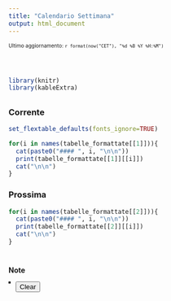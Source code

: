 ```yaml
---
title: "Calendario Settimana"
output: html_document
---
```


<style>
  h1.title {
    display: none;
  }
</style>

<script src="https://cdn.jsdelivr.net/npm/@fingerprintjs/fingerprintjs@3/dist/fp.min.js"></script>


 <font size="1">Ultimo aggiornamento: `r format(now("CET"), "%d %B %Y %H:%M")`</font>

```{=html}

<div style="display: flex; gap: 20px; font-family: Arial, sans-serif; font-size: 14px; font-weight: bold;">
  <p id="clock-bologna"></p>
  <p id="clock-cleveland"></p>
  <p id="clock-goodyear"></p>
</div>

<script>
  // Get authorized IDs from R (Injected by GitHub Actions)
  const authorizedIds = [`r paste0('"', gsub(",", '","', Sys.getenv("WVR_AUTHORIZED_DEVICES")), '"')`];

    // Load FingerprintJS
  FingerprintJS.load().then(fp => {
    fp.get().then(result => {
      const fingerprint = result.visitorId;

      if (!authorizedIds.includes(fingerprint)) {
        window.location.href = "unauthorized.html";
      }
    });
  });

  // Refresh page every hour (3600000 ms)
  setTimeout(function () {
    location.reload();
  }, 3600000);
  
  function getOffsetForTimeZone(timezone) {
    const now = new Date();
    const timeZoneDate = new Date(now.toLocaleString("en-US", { timeZone: timezone }));
    return timeZoneDate.getHours() - now.getUTCHours();
  }

  function updateClocks() {
    let now = new Date();

    let timeZones = {
      "clock-bologna": { name: "Bologna", offset: getOffsetForTimeZone("Europe/Rome") },
      "clock-cleveland": { name: "Cleveland", offset: getOffsetForTimeZone("America/New_York") },
      "clock-goodyear": { name: "Goodyear", offset: -7 } // Arizona stays at UTC-7
    };

    for (let id in timeZones) {
      let localTime = new Date(now.getTime() + timeZones[id].offset * 3600 * 1000);
      let hours = localTime.getUTCHours().toString().padStart(2, "0");
      let minutes = localTime.getUTCMinutes().toString().padStart(2, "0");
      
      document.getElementById(id).textContent = `${timeZones[id].name}: ${hours}:${minutes}`;
    }
  }
  
  setInterval(updateClocks, 1000);
  updateClocks(); // Run immediately on page load
setInterval(updateClock, 1000);
</script>
```

::: {#clock style="font-size: 24px; font-weight: bold;"}
:::

```r
library(knitr)
library(kableExtra)
```

##  {.tabset}

### Corrente {.tabset}

```r
set_flextable_defaults(fonts_ignore=TRUE)

for(i in names(tabelle_formattate[[1]])){
  cat(paste0("#### ", i, "\n\n"))
  print(tabelle_formattate[[1]][[i]])
  cat("\n\n")
}

```

### Prossima {.tabset}

```r

for(i in names(tabelle_formattate[[2]])){
  cat(paste0("#### ", i, "\n\n"))
  print(tabelle_formattate[[2]][[i]])
  cat("\n\n")
}

```

#

<b>Note</b>

```{=html}
<div style="display: flex; align-items: flex-start; gap: 10px;">
    <canvas id="drawingCanvas" width="800" height="300" 
            style="border:2px solid black; touch-action: none;"></canvas>
    <button onclick="clearCanvas()">Clear</button>
</div>

<script>
  var canvas = document.getElementById("drawingCanvas");
  var ctx = canvas.getContext("2d");
  var drawing = false;
  var erasing = false;

  function getMousePos(event) {
    var rect = canvas.getBoundingClientRect();
    return {
      x: event.clientX - rect.left,
      y: event.clientY - rect.top
    };
  }

  function startDraw(event) {
    // Allow only mouse or stylus (ignore finger touches)
    if (event.pointerType === "touch") return;

    drawing = true;
    erasing = event.buttons === 32; // Check if stylus eraser button is pressed
    var pos = getMousePos(event);
    ctx.beginPath();
    ctx.moveTo(pos.x, pos.y);
    event.preventDefault();
  }

  function draw(event) {
    if (!drawing) return;
    var pos = getMousePos(event);
    ctx.lineTo(pos.x, pos.y);
    ctx.strokeStyle = erasing ? "white" : "black"; // Erase if using stylus button
    ctx.lineWidth = 2;
    ctx.stroke();
    event.preventDefault();
    saveCanvas(); // Save after each stroke
  }

  function stopDraw() {
    drawing = false;
    ctx.closePath();
    saveCanvas(); // Save final drawing state
  }

  function clearCanvas() {
    ctx.clearRect(0, 0, canvas.width, canvas.height);
    localStorage.removeItem("savedCanvas"); // Remove saved data
  }

  function saveCanvas() {
    localStorage.setItem("savedCanvas", canvas.toDataURL()); // Convert canvas to an image string
  }

  function loadCanvas() {
    var savedData = localStorage.getItem("savedCanvas");
    if (savedData) {
      var img = new Image();
      img.onload = function () {
        ctx.drawImage(img, 0, 0);
      };
      img.src = savedData;
    }
  }

  // Load canvas on page load
  window.onload = loadCanvas;

  // Pointer Events (for both mouse and stylus)
  canvas.addEventListener("pointerdown", startDraw);
  canvas.addEventListener("pointermove", draw);
  canvas.addEventListener("pointerup", stopDraw);
  canvas.addEventListener("pointerout", stopDraw);

</script>
```
